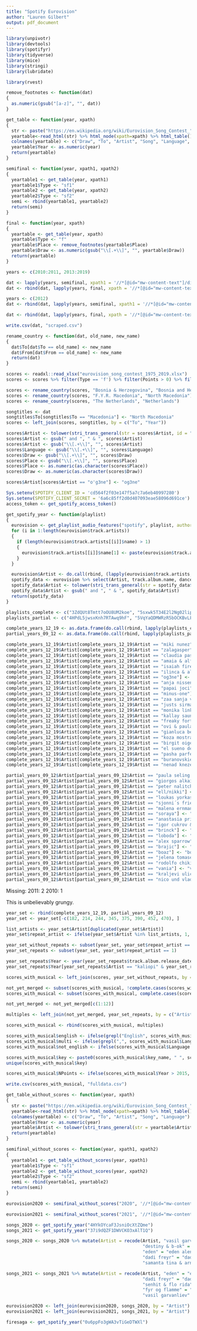 ```yaml
---
title: "Spotify Eurovision"
author: "Lauren Gilbert"
output: pdf_document
---
```


``` r
library(unpivotr)
library(devtools)
library(spotifyr)
library(tidyverse)
library(mice)
library(stringi)
library(lubridate)
```

```r
library(rvest)

remove_footnotes <- function(dat)
{
  as.numeric(gsub("[a-z]", "", dat))
}

get_table <- function(year, xpath)
{
  str <- paste("https://en.wikipedia.org/wiki/Eurovision_Song_Contest_", toString(year), sep = "")
  yeartable<-read_html(str) %>% html_node(xpath=xpath) %>% html_table()
  colnames(yeartable) <- c("Draw", "To", "Artist", "Song", "Language", "Place", "Points")
  yeartable$Year <- as.numeric(year)
  return(yeartable)
}

semifinal <- function(year, xpath1, xpath2)
{
  yeartable1 <- get_table(year, xpath1)
  yeartable1$Type <- "sf1"
  yeartable2 <- get_table(year, xpath2)
  yeartable2$Type <- "sf2"
  semi <- rbind(yeartable1, yeartable2)
  return(semi)
}

final <- function(year, xpath)
{
  yeartable <- get_table(year, xpath)
  yeartable$Type <- "f"
  yeartable$Place <- remove_footnotes(yeartable$Place)
  yeartable$Draw <- as.numeric(gsub("\\[.+\\]", "", yeartable$Draw))
  return(yeartable)
}

years <- c(2010:2011, 2013:2019)

dat <- lapply(years, semifinal, xpath1 = '//*[@id="mw-content-text"]/div[1]/table[4]', xpath2 = '//*[@id="mw-content-text"]/div[1]/table[5]') %>% bind_rows()
dat <- rbind(dat, lapply(years, final, xpath = '//*[@id="mw-content-text"]/div[1]/table[6]') %>% bind_rows())

years <- c(2012)
dat <- rbind(dat, lapply(years, semifinal, xpath1 = '//*[@id="mw-content-text"]/div[1]/table[3]', xpath2 = '//*[@id="mw-content-text"]/div[1]/table[4]') %>% bind_rows())

dat <- rbind(dat, lapply(years, final, xpath = '//*[@id="mw-content-text"]/div[1]/table[5]') %>% bind_rows())

write.csv(dat, "scraped.csv")
```

``` r
rename_country <- function(dat, old_name, new_name)
{
  dat$To[dat$To == old_name] <- new_name
  dat$From[dat$From == old_name] <- new_name
  return(dat)
}

scores <- readxl::read_xlsx("eurovision_song_contest_1975_2019.xlsx")
scores <- scores %>% filter(Type == 'f') %>% filter(Points > 0) %>% filter(Year > 2009) %>% select(Year, Points, From, To, Jury)

scores <- rename_country(scores, "Bosnia & Herzegovina", "Bosnia and Herzegovina")
scores <- rename_country(scores, "F.Y.R. Macedonia", "North Macedonia")
scores <- rename_country(scores, "The Netherlands", "Netherlands")

songtitles <- dat
songtitles$To[songtitles$To == "Macedonia"] <- "North Macedonia"
scores <- left_join(scores, songtitles, by = c("To", "Year"))

scores$Artist <- tolower(stri_trans_general(str = scores$Artist, id = "Latin-ASCII"))
scores$Artist <- gsub(" and ", " & ", scores$Artist)
scores$Artist <- gsub("\\[.+\\]", "", scores$Artist)
scores$Language <- gsub("\\[.+\\]", "", scores$Language)
scores$Draw <- gsub("\\[.+\\]", "", scores$Draw)
scores$Place <- gsub("\\[.+\\]", "", scores$Place)
scores$Place <- as.numeric(as.character(scores$Place))
scores$Draw <- as.numeric(as.character(scores$Draw))

scores$Artist[scores$Artist == "o'g3ne"] <- "og3ne"
```

``` r
Sys.setenv(SPOTIFY_CLIENT_ID = 'cd564f2f03e147f5a7c7a6eb40997280')
Sys.setenv(SPOTIFY_CLIENT_SECRET = '6a6c85ff2d0d407093eae58096d691ce')
access_token <- get_spotify_access_token()

get_spotify_year <- function(playlist)
{
  eurovision <- get_playlist_audio_features("spotify", playlist, authorization = get_spotify_access_token())
  for (i in 1:length(eurovision$track.artists))
  {
    if (length(eurovision$track.artists[[i]]$name) > 1)
    {
      eurovision$track.artists[[i]]$name[1] <- paste(eurovision$track.artists[[i]]$name[1],  "&", eurovision$track.artists[[i]]$name[2])
    }
  }

  eurovision$Artist <- do.call(rbind, (lapply(eurovision$track.artists, function(x) x[1,])))$name
  spotify_data <- eurovision %>% select(Artist, track.album.name, danceability, energy, key, loudness, mode, speechiness, acousticness, instrumentalness, liveness, valence, tempo, track.duration_ms, track.name, key_name, mode_name, track.album.release_date)
  spotify_data$Artist <- tolower(stri_trans_general(str = spotify_data$Artist, id = "Latin-ASCII"))
  spotify_data$Artist <- gsub(" and ", " & ", spotify_data$Artist)
  return(spotify_data)
}

playlists_complete <- c("3ZdQUt8Tmtt7oOU8UM2koe", "5sxwk5T34E2l2Ng02lipHS", "6Ey20ccpxRCd0AlaIuGJrB", "38ylmIPl9vHr2wV3Z9MLhf", "5ZmgTCsMieTC74swryPXIQ", "2ldMrwGLibJCxPrqvCx1p5", "2YPpTFZPn6s1y7q8PFRLv7", "1GEIW1EK1myFWQVgzkQo6Z")
playlists_partial <- c("4HPdL5jwsxKnh7RTAwq9hF", "5VqYaQDMWRzR5bOCKBvLF8", "0yoZw30ogd6gENBtx0q0HS", "1X6om0uyKtmxblTN6JK5dj")

complete_years_12_19 <- as.data.frame(do.call(rbind, lapply(playlists_complete, get_spotify_year)))
partial_years_09_12 <- as.data.frame(do.call(rbind, lapply(playlists_partial, get_spotify_year)))
```

``` r
complete_years_12_19$Artist[complete_years_12_19$Artist == "miki nunez"] <- "miki"
complete_years_12_19$Artist[complete_years_12_19$Artist == "zalagasper"] <- "zala kralj & gasper santl"
complete_years_12_19$Artist[complete_years_12_19$Artist == "claudia pascoal & isaura"] <- "claudia pascoal"
complete_years_12_19$Artist[complete_years_12_19$Artist == "amaia & alfred garcia"] <- "amaia & alfred"
complete_years_12_19$Artist[complete_years_12_19$Artist == "isaiah firebrace"] <- "isaiah"
complete_years_12_19$Artist[complete_years_12_19$Artist == "ilinca & alex florea"] <- "ilinca ft. alex florea"
complete_years_12_19$Artist[complete_years_12_19$Artist == "og3ne"] <- "og3ne"
complete_years_12_19$Artist[complete_years_12_19$Artist == "anja nissen"] <- "anja"
complete_years_12_19$Artist[complete_years_12_19$Artist == "papai joci"] <- "joci papai"
complete_years_12_19$Artist[complete_years_12_19$Artist == "minus-one"] <- "minus one"
complete_years_12_19$Artist[complete_years_12_19$Artist == "zaa sanja vucic"] <- "sanja vucic zaa"
complete_years_12_19$Artist[complete_years_12_19$Artist == "justs sirmais"] <- "justs"
complete_years_12_19$Artist[complete_years_12_19$Artist == "monika linkyte"] <- "monika linkyte & vaidas baumila"
complete_years_12_19$Artist[complete_years_12_19$Artist == "kallay saunders"] <- "andras kallay-saunders"
complete_years_12_19$Artist[complete_years_12_19$Artist == "freaky fortune & riskykidd"] <- "freaky fortune feat. riskykidd"
complete_years_12_19$Artist[complete_years_12_19$Artist == "ovi & paula seling"] <- "paula seling & ovi"
complete_years_12_19$Artist[complete_years_12_19$Artist == "gianluca bezzina"] <- "gianluca"
complete_years_12_19$Artist[complete_years_12_19$Artist == "koza mostra & agathonas iakovidis"] <- "koza mostra feat. agathon iakovidis"
complete_years_12_19$Artist[complete_years_12_19$Artist == "birgit oigemeel"] <- "birgit"
complete_years_12_19$Artist[complete_years_12_19$Artist == "el sueno de morfeo"] <- "esdm"
complete_years_12_19$Artist[complete_years_12_19$Artist == "pasha parfeni"] <- "pasha parfeny"
complete_years_12_19$Artist[complete_years_12_19$Artist == "buranovskie babushki"] <- "buranovskiye babushki"
complete_years_12_19$Artist[complete_years_12_19$Artist == "nenad knezevic knez"] <- "knez"

```

``` r
partial_years_09_12$Artist[partial_years_09_12$Artist == "paula seling & ovi"] <- "paula seling &  ovi"
partial_years_09_12$Artist[partial_years_09_12$Artist == "giorgos alkaios"] <- "giorgos alkaios & friends"
partial_years_09_12$Artist[partial_years_09_12$Artist == "peter nalitch"] <- "peter nalitch & friends" 
partial_years_09_12$Artist[partial_years_09_12$Artist == "ell/nikki"] <- "ell & nikki"
partial_years_09_12$Artist[partial_years_09_12$Artist == "loukas yorkas & stereo mike"] <- "loukas giorkas feat. stereo mike"
partial_years_09_12$Artist[partial_years_09_12$Artist == "sjonni´s friends"] <- "sjonni's friends"
partial_years_09_12$Artist[partial_years_09_12$Artist == "malena ernman & fredrik kempe"] <- "malena ernman"
partial_years_09_12$Artist[partial_years_09_12$Artist == "soraya"] <- "soraya arnelas"
partial_years_09_12$Artist[partial_years_09_12$Artist == "anastasia prikhodko"] <- "anastasiya prikhodko" 
partial_years_09_12$Artist[partial_years_09_12$Artist == "igor cukrov & andrea susnjara"] <- "igor cukrov feat. andrea"
partial_years_09_12$Artist[partial_years_09_12$Artist == "brinck"] <- "niels brinck" 
partial_years_09_12$Artist[partial_years_09_12$Artist == "loboda"] <- "svetlana loboda" 
partial_years_09_12$Artist[partial_years_09_12$Artist == "alex sparrow"] <- "alexey vorobyov" 
partial_years_09_12$Artist[partial_years_09_12$Artist == "brajic"] <- "vukasin brajic"
partial_years_09_12$Artist[partial_years_09_12$Artist == "boaz"] <- "boaz ma'uda"
partial_years_09_12$Artist[partial_years_09_12$Artist == "jelena tomasevic & bora dugic"] <- "jelena tomasevic feat. bora dugic"
partial_years_09_12$Artist[partial_years_09_12$Artist == "rodolfo chikilcuatre & tata golosa"] <- "rodolfo chikilicuatre"
partial_years_09_12$Artist[partial_years_09_12$Artist == "vania"] <- "vania fernandes"
partial_years_09_12$Artist[partial_years_09_12$Artist == "kraljevi ulice"] <- "kraljevi ulice & 75 cents"
partial_years_09_12$Artist[partial_years_09_12$Artist == "nico und vlad mirita"] <- "nico & vlad" 
```

Missing:
2011: 2
2010: 1

This is unbelievably grungy.
``` r
year_set <- rbind(complete_years_12_19, partial_years_09_12)
year_set <- year_set[-c(182, 214, 244, 345, 375, 390, 452, 470), ]

list_artists <- year_set$Artist[duplicated(year_set$Artist)]
year_set$repeat_artist <- ifelse(year_set$Artist %in% list_artists, 1, 0)

year_set_without_repeats <- subset(year_set, year_set$repeat_artist == 0)
year_set_repeats <- subset(year_set, year_set$repeat_artist == 1)

year_set_repeats$Year <- year(year_set_repeats$track.album.release_date)
year_set_repeats$Year[year_set_repeats$Artist == "kaliopi" & year_set_repeats$Year == 2020] <- 2012

scores_with_musical <- left_join(scores, year_set_without_repeats, by = "Artist")

not_yet_merged <- subset(scores_with_musical, !complete.cases(scores_with_musical))
scores_with_musical <- subset(scores_with_musical, complete.cases(scores_with_musical))

not_yet_merged <- not_yet_merged[c(1:12)]

multiples <- left_join(not_yet_merged, year_set_repeats, by = c("Artist", "Year"))

scores_with_musical <- rbind(scores_with_musical, multiples)
```

``` r
scores_with_musical$english <- ifelse(grepl("English", scores_with_musical$Language, fixed = TRUE), 1, 0)
scores_with_musical$multi <- ifelse(grepl(",", scores_with_musical$Language, fixed = TRUE), 1, 0)
scores_with_musical$not_english <- ifelse(scores_with_musical$Language == "English", 0, 1)
```

``` r
scores_with_musical$key <- paste0(scores_with_musical$key_name, " ", scores_with_musical$mode_name)
unique(scores_with_musical$key)
```

``` r
scores_with_musical$NPoints <- ifelse(scores_with_musical$Year > 2015, scores_with_musical$Points.x / 2, scores_with_musical$Points.x)

write.csv(scores_with_musical, "fulldata.csv")
```

``` r
get_table_without_scores <- function(year, xpath)
{
  str <- paste("https://en.wikipedia.org/wiki/Eurovision_Song_Contest_", toString(year), sep = "")
  yeartable<-read_html(str) %>% html_node(xpath=xpath) %>% html_table()
  colnames(yeartable) <- c("Draw", "To", "Artist", "Song", "Language")
  yeartable$Year <- as.numeric(year)
  yeartable$Artist <- tolower(stri_trans_general(str = yeartable$Artist, id = "Latin-ASCII"))
  return(yeartable)
}

semifinal_without_scores <- function(year, xpath1, xpath2)
{
  yeartable1 <- get_table_without_scores(year, xpath1)
  yeartable1$Type <- "sf1"
  yeartable2 <- get_table_without_scores(year, xpath2)
  yeartable2$Type <- "sf2"
  semi <- rbind(yeartable1, yeartable2)
  return(semi)
}

eurovision2020 <- semifinal_without_scores("2020", '//*[@id="mw-content-text"]/div[1]/table[4]', '//*[@id="mw-content-text"]/div[1]/table[5]')

eurovision2021 <- semifinal_without_scores("2021", '//*[@id="mw-content-text"]/div[1]/table[4]', '//*[@id="mw-content-text"]/div[1]/table[5]')

songs_2020 <- get_spotify_year("4HYkOYcaF3JsniOcXtZQme")
songs_2021 <- get_spotify_year("37i9dQZF1DWVCKO3xAlT1Q")

songs_2020 <- songs_2020 %>% mutate(Artist = recode(Artist, "vasil garvanliev" = "vasil",
                                                    "destiny & b-ok" = "destiny",
                                                    "eden" = "eden alene",
                                                    "dadi freyr" = "dadi og gagnamagnid",
                                                    "samanta tina & arnis racinskis" = "samanta tina"))

songs_2021 <- songs_2021 %>% mutate(Artist = recode(Artist, "eden" = "eden alene",
                                                    "dadi freyr" = "dadi og gagnamagnid",
                                                    "senhit & flo rida" = "senhit[h]",
                                                    "fyr og flamme" = "fyr & flamme",
                                                    "vasil garvanliev" = "vasil"))

eurovision2020 <- left_join(eurovision2020, songs_2020, by = "Artist")
eurovision2021 <- left_join(eurovision2021, songs_2021, by = "Artist")

firesaga <- get_spotify_year("0u6ppFo3gWA3vTiGeDTWXl")
```
